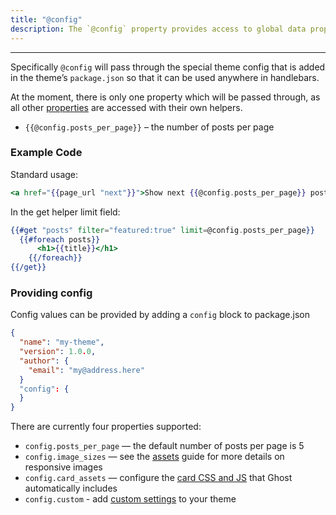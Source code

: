 ```yaml
---
title: "@config"
description: The `@config` property provides access to global data properties, which are available anywhere in your theme.
---
```


***

Specifically `@config` will pass through the special theme config that is added in the theme’s `package.json` so that it can be used anywhere in handlebars.

At the moment, there is only one property which will be passed through, as all other [properties](/themes/structure/#additional-properties) are accessed with their own helpers.

* `{{@config.posts_per_page}}` – the number of posts per page

### Example Code

Standard usage:

```handlebars
<a href="{{page_url "next"}}">Show next {{@config.posts_per_page}} posts</a>
```

In the get helper limit field:

```handlebars
{{#get "posts" filter="featured:true" limit=@config.posts_per_page}}
  {{#foreach posts}}
      <h1>{{title}}</h1>
	{{/foreach}}
{{/get}}
```

### Providing config

Config values can be provided by adding a `config` block to package.json

```json
{
  "name": "my-theme",
  "version": 1.0.0,
  "author": {
    "email": "my@address.here"
  }
  "config": {
  }
}
```

There are currently four properties supported:

* `config.posts_per_page` — the default number of posts per page is 5
* `config.image_sizes` — see the [assets](/themes/assets/) guide for more details on responsive images
* `config.card_assets` — configure the [card CSS and JS](/themes/content/#editor-cards) that Ghost automatically includes
* `config.custom` - add [custom settings](/themes/custom-settings/) to your theme